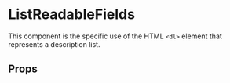 

<Meta
  title='Components|Molecules/ListReadableFields'
  component={ListReadableFields}
/>

# ListReadableFields

This component is the specific use of the HTML `<dl>` element that represents a description list.

<Preview>
  <ListReadableFields>
    <ReadableField title='Name' description='Bruce' />
    <ReadableField title='Apellido' description='Wayne' />
    <ReadableField title='Documento' description='1245898' />
  </ListReadableFields>
</Preview>

## Props

<Props of={ListReadableFields} />
